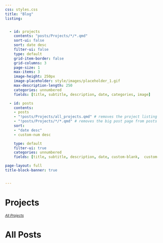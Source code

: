 ```yaml
---
css: styles.css
title: "Blog"
listing:


  - id: projects
    contents: "posts/Projects/*/*.qmd"
    sort-ui: false
    sort: date desc
    filter-ui: false
    type: default
    grid-item-border: false
    grid-columns: 3
    page-size: 1
    max-items: 3
    image-height: 250px
    image-placeholder: style/images/placeholder_1.gif
    max-description-length: 250
    categories: unnumbered
    fields: [title, subtitle, description, date, categories, image]

  - id: posts
    contents: 
    - posts
    - "!posts/Projects/all_projects.qmd" # removes the project listing page from posts
    - "!posts/Projects/*/*.qmd" # removes the big post page from posts (highlighted at top)
    sort: 
    - "date desc"
    - custom-num desc

    type: default
    filter-ui: true
    categories: unnumbered
    fields: [title, subtitle, description, date, custom-blank,  custom-series, custom-num, categories, image]

page-layout: full
title-block-banner: true


---
```


# Projects
~[*All Projects*](posts/Projects/all_projects.qmd)~

::: {#projects}
:::

# All Posts

<script>window.runSidebar && window.runSidebar();</script>

::: {#posts}
:::